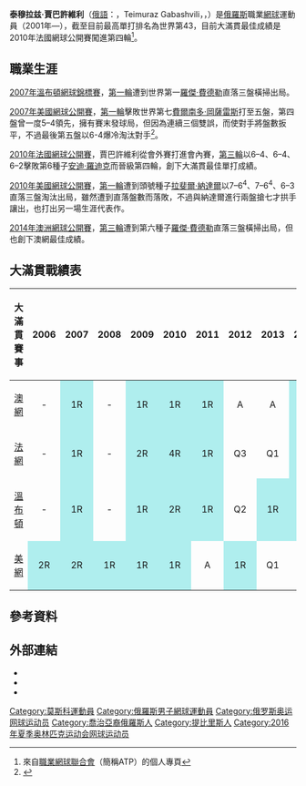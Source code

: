 {{Infobox 网球
|姓名=Teimuraz Gabashvili
|image=Gabashvili 2009 US Open 01 cropped.jpg
|国籍={{RUS}}
|生日={{birth_date_and_age|1985|5|23|mf=y}}
|出生地={{GEO}}[[第比利斯|第比利斯]]
|居住地={{RUS}}莫斯科
|身高={{height|m=1.88}}
|体重={{weight|kg=84}}
|持拍手=右
|反拍=雙手
|转职业年=2001年
|球拍=
|球衣=
|球鞋=
|单打最高排名=43（2016年2月1日）
|双打最高排名=118（2006年9月11日）
|现单打排名=377
|现双打排名=162
|单打冠军头衔=
|双打冠军头衔=
|职业战绩=116勝199負
|奖金=4,039,411[[美元|美元]]
|澳网最好成绩=第三輪（2014）
|法网最好成绩=第四輪（2010）
|温网最好成绩=第二輪（2010）
|美网最好成绩=第二輪（2006、2007）
|大满贯个数=
|奥运会最好成绩=
}}
{{世大運獎牌記錄
|項目=網球
|a1=2011
|b1=2
|c1=男子單打
}}
'''泰穆拉兹·賈巴許維利'''（[[俄語|俄語]]：'''{{lang|ru|Теймураз Габашвили}}'''，Teimuraz Gabashvili，{{lang-ka|თეიმურაზ გაბაშვილი}}，{{bd|1985年|5月23日||}}）是[[俄羅斯|俄羅斯]]職業[[網球|網球]]運動員（2001年—），截至目前最高單打排名為世界第43，目前大滿貫最佳成績是2010年法國網球公開賽闖進第四輪<ref>來自[[職業網球聯合會|職業網球聯合會]]（簡稱ATP）的個人專頁</ref>。

== 職業生涯 ==
[[2007年溫布頓網球錦標賽|2007年溫布頓網球錦標賽]]，[[2007年溫布頓網球錦標賽男子單打比賽|第一輪]]遭到世界第一[[羅傑·費德勒|羅傑·費德勒]]直落三盤橫掃出局。

[[2007年美國網球公開賽|2007年美國網球公開賽]]，[[2007年美國網球公開賽男子單打比賽|第一輪]]擊敗世界第七[[費爾南多·岡薩雷斯|費爾南多·岡薩雷斯]]打至五盤，第四盤曾一度5–4領先，擁有賽末發球局，但因為連續三個雙誤，而使對手將盤數扳平，不過最後第五盤以6-4爆冷淘汰對手<ref>{{Cite web |url=http://www.usopen.org/en_US/scores/schedule/schedule9.html |title=存档副本 |accessdate=2010-05-29 |archive-date=2017-09-03 |archive-url=https://web.archive.org/web/20170903211411/http://www.usopen.org/en_US/scores/schedule/schedule9.html |dead-url=no }}</ref>。

[[2010年法國網球公開賽|2010年法國網球公開賽]]，賈巴許維利從會外賽打進會內賽，[[2010年法國網球公開賽男子單打比賽|第三輪]]以6–4、6–4、6–2擊敗第6種子[[安迪·羅迪克|安迪·羅迪克]]而晉級第四輪，創下大滿貫最佳單打成績。

[[2010年美國網球公開賽|2010年美國網球公開賽]]，[[2010年美國網球公開賽男子單打比賽|第一輪]]遭到頭號種子[[拉斐爾·納達爾|拉斐爾·納達爾]]以7–6<sup>4</sup>、7–6<sup>4</sup>、6–3直落三盤淘汰出局，雖然遭到直落盤數而落敗，不過與納達爾進行兩盤搶七才拱手讓出，也打出另一場生涯代表作。

[[2014年澳洲網球公開賽|2014年澳洲網球公開賽]]，[[2014年澳洲網球公開賽男子單打比賽|第三輪]]遭到第六種子[[羅傑·費德勒|羅傑·費德勒]]直落三盤橫掃出局，但也創下澳網最佳成績。

== 大滿貫戰績表 ==
{| class="wikitable"
|- bgcolor="#efefef"
! 大滿貫賽事!! 2006 !! 2007 !! 2008 !! 2009 !! 2010 !! 2011 !! 2012 !! 2013 !! 2014 
|-
|[[澳網|澳網]]
|align="center" |-
|align="center" style="background:#afeeee;"|1R
|align="center" |-
|align="center" style="background:#afeeee;"|1R
|align="center" style="background:#afeeee;"|1R
|align="center" style="background:#afeeee;"|1R
|align="center" |A
|align="center" |A
|align="center" style="background:#afeeee;"|3R
|-
|[[法網|法網]]
|align="center" |-
|align="center" style="background:#afeeee;"|1R
|align="center" |-
|align="center" style="background:#afeeee;"|2R
|align="center" style="background:#afeeee;"|4R
|align="center" style="background:#afeeee;"|1R
|align="center" |Q3
|align="center" |Q1
|align="center" style="background:#afeeee;"|2R
|-
|[[溫布頓|溫布頓]]
|align="center" |-
|align="center" style="background:#afeeee;"|1R
|align="center" |-
|align="center" style="background:#afeeee;"|1R
|align="center" style="background:#afeeee;"|2R
|align="center" style="background:#afeeee;"|1R
|align="center" |Q2
|align="center" style="background:#afeeee;"|1R
|align="center" style="background:#afeeee;"|1R
|-
|[[美網|美網]]
|align="center" style="background:#afeeee;"|2R
|align="center" style="background:#afeeee;"|2R
|align="center" style="background:#afeeee;"|1R
|align="center" style="background:#afeeee;"|1R
|align="center" style="background:#afeeee;"|1R
|align="center" |A
|align="center" style="background:#afeeee;"|1R
|align="center" |Q1
|}

== 參考資料 ==
{{Reflist}}

== 外部連結 ==
* {{ATP|id=G681}}
* {{ITF Profile|id=30022507}}
* {{DavisCupplayerlink|id=30022507}}

{{DEFAULTSORT:Gabashvili, Teimuraz}}
[[Category:莫斯科運動員|Category:莫斯科運動員]]
[[Category:俄羅斯男子網球運動員|Category:俄羅斯男子網球運動員]]
[[Category:俄罗斯奥运网球运动员|Category:俄罗斯奥运网球运动员]]
[[Category:喬治亞裔俄羅斯人|Category:喬治亞裔俄羅斯人]]
[[Category:提比里斯人|Category:提比里斯人]]
[[Category:2016年夏季奥林匹克运动会网球运动员|Category:2016年夏季奥林匹克运动会网球运动员]]